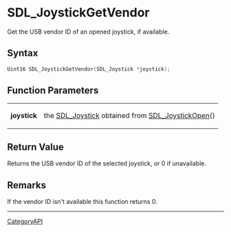 = SDL_JoystickGetVendor =

Get the USB vendor ID of an opened joystick, if available.

== Syntax ==

<syntaxhighlight lang='c'>
Uint16 SDL_JoystickGetVendor(SDL_Joystick *joystick);
</syntaxhighlight>

== Function Parameters ==

{|
|'''joystick'''
|the [[SDL_Joystick]] obtained from [[SDL_JoystickOpen]]()
|}

== Return Value ==

Returns the USB vendor ID of the selected joystick, or 0 if unavailable.

== Remarks ==

If the vendor ID isn't available this function returns 0.

----
[[CategoryAPI]]


